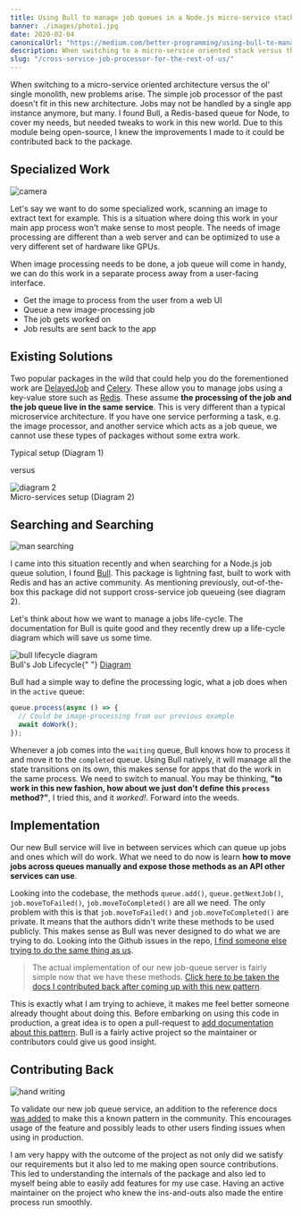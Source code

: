 ```yaml
---
title: Using Bull to manage job queues in a Node.js micro-service stack
banner: ./images/photo1.jpg
date: 2020-02-04
canonicalUrl: "https://medium.com/better-programming/using-bull-to-manage-job-queues-in-a-node-js-micro-service-stack-7a6257e64509"
description: When switching to a micro-service oriented stack versus the ol' single monolith, new problems arise.
slug: "/cross-service-job-processor-for-the-rest-of-us/"
---
```


When switching to a micro-service oriented architecture versus the ol' single monolith, new problems arise. The simple job processor of the past doesn't fit in this new architecture. Jobs may not be handled by a single app instance anymore, but many. I found Bull, a Redis-based queue for Node, to cover my needs, but needed tweaks to work in this new world. Due to this module being open-source, I knew the improvements I made to it could be contributed back to the package.

## Specialized Work

<div class="Image__Small">
  <img
    src="https://res.cloudinary.com/dscgr6mcw/image/upload/v1580822906/bull-post/photo2.png"
    alt="camera"
  />
</div>

Let's say we want to do some specialized work, scanning an image to extract text for example. This is a situation where doing this work in your main app process won't make sense to most people. The needs of image processing are different than a web server and can be optimized to use a very different set of hardware like GPUs.

When image processing needs to be done, a job queue will come in handy, we can do this work in a separate process away from a user-facing interface.

- Get the image to process from the user from a web UI
- Queue a new image-processing job
- The job gets worked on
- Job results are sent back to the app

## Existing Solutions

Two popular packages in the wild that could help you do the forementioned work are [DelayedJob](https://github.com/collectiveidea/delayed_job/) and [Celery](http://www.celeryproject.org/). These allow you to manage jobs using a key-value store such as [Redis](https://redis.io/). These assume **the processing of the job and the job queue live in the same service**. This is very different than a typical microservice architecture. If you have one service performing a task, e.g. the image processor, and another service which acts as a job queue, we cannot use these types of packages without some extra work.

<div class="Image__Medium">
  <img
    src="https://res.cloudinary.com/dscgr6mcw/image/upload/v1549120910/bull-post/bull-1.png"
    alt=""
  />
  <figcaption>Typical setup (Diagram 1)</figcaption>
</div>

versus

<div class="Image__Medium">
  <img
    src="https://res.cloudinary.com/dscgr6mcw/image/upload/v1549120910/bull-post/bull-post2.png"
    alt="diagram 2"
  />
  <figcaption>Micro-services setup (Diagram 2)</figcaption>
</div>

## Searching and Searching

<div class="Image__Small">
  <img
    src="https://res.cloudinary.com/dscgr6mcw/image/upload/v1587562908/bull-post/photo3.png"
    alt="man searching"
  />
</div>

I came into this situation recently and when searching for a Node.js job queue solution, I found [Bull](https://github.com/OptimalBits/bull). This package is lightning fast, built to work with Redis and has an active community. As mentioning previously, out-of-the-box this package did not support cross-service job queueing (see diagram 2).

Let's think about how we want to manage a jobs life-cycle. The documentation for Bull is quite good and they recently drew up a life-cycle diagram which will save us some time.

<div class="Image__Medium">
  <img
    src="https://res.cloudinary.com/dscgr6mcw/image/upload/v1549120910/bull-post/job-lifecycle.png"
    alt="bull lifecycle diagram"
  />
  <figcaption>
    Bull's Job Lifecycle{" "}
    <a
      href="https://github.com/OptimalBits/bull/blob/develop/docs/job-lifecycle.png"
      target="_blank"
    >
      Diagram
    </a>
  </figcaption>
</div>

Bull had a simple way to define the processing logic, what a job does when in the `active` queue:

```javascript
queue.process(async () => {
  // Could be image-processing from our previous example
  await doWork();
});
```

Whenever a job comes into the `waiting` queue, Bull knows how to process it and move it to the `completed` queue. Using Bull natively, it will manage all the state transitions on its own, this makes sense for apps that do the work in the same process. We need to switch to manual. You may be thinking, **"to work in this new fashion, how about we just don't define this `process` method?"**, I tried this, and it _worked!_. Forward into the weeds.

## Implementation

Our new Bull service will live in between services which can queue up jobs and ones which will do work. What we need to do now is learn **how to move jobs across queues manually and expose those methods as an API other services can use**.

Looking into the codebase, the methods `queue.add()`, `queue.getNextJob()`, `job.moveToFailed()`, `job.moveToCompleted()` are all we need. The only problem with this is that `job.moveToFailed()` and `job.moveToCompleted()` are private. It means that the authors didn't write these methods to be used publicly. This makes sense as Bull was never designed to do what we are trying to do. Looking into the Github issues in the repo, [I find someone else trying to do the same thing as us](https://github.com/OptimalBits/bull/issues/790).

> The actual implementation of our new job-queue server is fairly simple now that we have these methods. [Click here to be taken the docs I contributed back after coming up with this new pattern](https://github.com/OptimalBits/bull/blob/develop/PATTERNS.md#manually-fetching-jobs).

This is exactly what I am trying to achieve, it makes me feel better someone already thought about doing this. Before embarking on using this code in production, a great idea is to open a pull-request to [add documentation about this pattern](https://github.com/OptimalBits/bull/pull/1017/files#diff-375fc823554b090375d9c47199cb5ee2R201). Bull is a fairly active project so the maintainer or contributors could give us good insight.

## Contributing Back

<div class="Image__Small">
  <img
    src="https://res.cloudinary.com/dscgr6mcw/image/upload/v1587562909/bull-post/photo5.png"
    alt="hand writing"
  />
</div>

To validate our new job queue service, an addition to the reference docs <a href="https://github.com/OptimalBits/bull/pull/1017/files#diff-375fc823554b090375d9c47199cb5ee2R201" target="_blank">was added</a> to make this a known pattern in the community. This encourages usage of the feature and possibly leads to other users finding issues when using in production.

I am very happy with the outcome of the project as not only did we satisfy our requirements but it also led to me making open source contributions. This led to understanding the internals of the package and also led to myself being able to easily add features for my use case. Having an active maintainer on the project who knew the ins-and-outs also made the entire process run smoothly.
